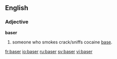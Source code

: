 ==English==

===Adjective===
'''baser'''

# {{comparative of|[[base]]}}  someone who smokes crack/sniffs cocaine [[base]].

[[fr:baser]]
[[io:baser]]
[[ru:baser]]
[[sv:baser]]
[[vi:baser]]